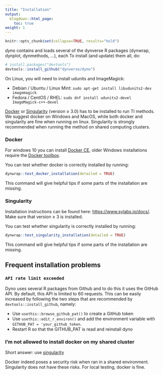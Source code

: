 ```yaml
---
title: "Installation"
output:
  blogdown::html_page:
    toc: true
weight: 1
---
```


```r
knitr::opts_chunk$set(collapse=TRUE, results="hold")
```

*dyn*o contains and loads several of the dynverse R packages (dynwrap, dynplot, dynmethods, ...), each 
To install (and update) them all, do:

``` r
# install.packages("devtools")
devtools::install_github("dynverse/dyno")
```

On Linux, you will need to install udunits and ImageMagick:

* Debian / Ubuntu / Linux Mint: `sudo apt-get install libudunits2-dev imagemagick`
* Fedora / CentOS / RHEL: `sudo dnf install udunits2-devel ImageMagick-c++-devel`

[Docker](https://docs.docker.com/install) or [Singularity](https://www.sylabs.io/guides/3.0/user-guide/) (version ≥ 3.0) has to be installed to run TI methods. We suggest docker on Windows and MacOS, while both docker and singularity are fine when running on linux. Singularity is strongly recommended when running the method on shared computing clusters.

### Docker

For windows 10 you can install [Docker CE](https://store.docker.com/editions/community/docker-ce-desktop-windows), older Windows installations require the [Docker toolbox](https://docs.docker.com/toolbox/overview/).

You can test whether docker is correctly installed by running:

```r
dynwrap::test_docker_installation(detailed = TRUE)
```

This command will give helpful tips if some parts of the installation are missing.

### Singularity

Installation instructions can be found here: [https://www.sylabs.io/docs/](https://www.sylabs.io/docs/). Make sure that version ≥ 3 is installed.

You can test whether singularity is correctly installed by running:

```r
dynwrap::test_singularity_installation(detailed = TRUE)
```

This command will give helpful tips if some parts of the installation are missing.

## Frequent installation problems

### `API rate limit exceeded`

Dyno uses several R packages from Github and to do this it uses the GitHub API. By default, this API is limited to 60 requests. This can be easily increased by following the two steps that are recommended by `devtools::install_github`, namely:

- Use `usethis::browse_github_pat()` to create a GitHub token
- Use `usethis::edit_r_environ()` and add the environment variable with `GITHUB_PAT = 'your_github_token`. 
- Restart R so that the GITHUB_PAT is read and reinstall dyno

### I'm not allowed to install docker on my shared cluster

Short answer: use [singularity](#singularity)

Docker indeed poses a security risk when ran in a shared environment. Singularity does not have these risks. For local testing, docker is fine.
